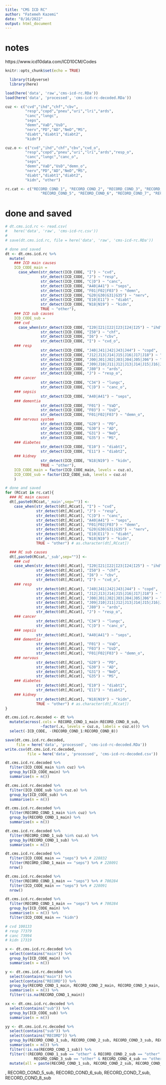 ```yaml
---
title: "CMS ICD RC"
author: "Fatemeh Kazemi"
date: "8/16/2022"
output: html_document
---
```


# notes
https://www.icd10data.com/ICD10CM/Codes
```r
knitr::opts_chunk$set(echo = TRUE)
```

```r
  library(tidyverse)
  library(here)
```

```r
load(here('data', 'raw','cms-icd-rc.RDa'))
load(here('data', 'processed', 'cms-icd-rc-decoded.RDa'))
```

```r
cuz <- c("cvd","ihd","chf","cbv",
         "resp","copd","pneu","uri","lri","ards",
         "canc","lungc",
         "seps",
         "demn","VaD","UsD", 
         "nerv","PD","AD","NeD","MS", 
         "diabt","diabt1","diabt2", 
         "kidn")

cuz.o <- c("cvd","ihd","chf","cbv","cvd_o",
         "resp","copd","pneu","uri","lri","ards","resp_o",
         "canc","lungc","canc_o",
         "seps",
         "demn","VaD","UsD","demn_o", 
         "nerv","PD","AD","NeD","MS", 
         "diabt","diabt1","diabt2", 
         "kidn", "other")

rc.cat <- c("RECORD_COND_1", "RECORD_COND_2", "RECORD_COND_3", "RECORD_COND_4",
                "RECORD_COND_5", "RECORD_COND_6", "RECORD_COND_7", "RECORD_COND_8")
```

# done and saved
```r
# dt.cms.icd.rc <- read.csv(
#   here('data', 'raw', 'cms-icd-rc.csv'))
# 
# save(dt.cms.icd.rc, file = here('data', 'raw', 'cms-icd-rc.RDa'))
```

```r
# done and saved
dt <- dt.cms.icd.rc %>%
  mutate(
    ### ICD main causes
    ICD_CODE_main = 
      case_when(str_detect(ICD_CODE, "I") ~ "cvd",
                str_detect(ICD_CODE, "J") ~ "resp",
                str_detect(ICD_CODE, "C|D") ~ "canc",
                str_detect(ICD_CODE, "A40|A41") ~ "seps",
                str_detect(ICD_CODE, "F01|F02|F03") ~ "demn",
                str_detect(ICD_CODE, "G20|G30|G31|G35") ~ "nerv",
                str_detect(ICD_CODE, "E10|E11") ~ "diabt",
                str_detect(ICD_CODE, "N18|N19") ~ "kidn", 
                TRUE ~ "other"),
    ### ICD sub causes
    ICD_CODE_sub = 
    ### cvd
      case_when(str_detect(ICD_CODE, "I20|I21|I22|I23|I24|I25") ~ "ihd",
                str_detect(ICD_CODE, "I50") ~ "chf",
                str_detect(ICD_CODE, "I6") ~ "cbv",
                str_detect(ICD_CODE, "I") ~ "cvd_o",
    ### resp
                str_detect(ICD_CODE, "J40|J41|J42|J43|J44") ~ "copd",
                str_detect(ICD_CODE, "J12|J13|J14|J15|J16|J17|J18") ~ "pneu", 
                str_detect(ICD_CODE, "J00|J01|J02|J03|J04|J05|J06") ~ "uri",
                str_detect(ICD_CODE, "J09|J10|J11|J12|J13|J14|J15|J16|J17|J18|J20|J21|J22") ~ "lri",
                str_detect(ICD_CODE, "J80") ~ "ards",
                str_detect(ICD_CODE, "J") ~ "resp_o",
    ### cancer
                str_detect(ICD_CODE, "C34") ~ "lungc",  
                str_detect(ICD_CODE, "C|D") ~ "canc_o",
    ### sepsis
                str_detect(ICD_CODE, "A40|A41") ~ "seps",
    ### dementia
                str_detect(ICD_CODE, "F01") ~ "VaD",
                str_detect(ICD_CODE, "F03") ~ "UsD",
                str_detect(ICD_CODE, "F01|F02|F03") ~ "demn_o",
    ### nervous system
                str_detect(ICD_CODE, "G20") ~ "PD",
                str_detect(ICD_CODE, "G30") ~ "AD",
                str_detect(ICD_CODE, "G31") ~ "NeD",
                str_detect(ICD_CODE, "G35") ~ "MS",
    ### diabetes
                str_detect(ICD_CODE, "E10") ~ "diabt1",
                str_detect(ICD_CODE, "E11") ~ "diabt2",
    ### kidney
                str_detect(ICD_CODE, "N18|N19") ~ "kidn",
                TRUE ~ "other"),
    ICD_CODE_main = factor(ICD_CODE_main, levels = cuz.o),
    ICD_CODE_sub = factor(ICD_CODE_sub, levels = cuz.o)
    )
```

```r
# done and saved
for (RCcat in rc.cat){
  ### RC main causes
  dt[,paste0(RCcat,'_main',sep="")] <- 
    case_when(str_detect(dt[,RCcat], "I") ~ "cvd",
              str_detect(dt[,RCcat], "J") ~ "resp",
              str_detect(dt[,RCcat], "C|D") ~ "canc",
              str_detect(dt[,RCcat], "A40|A41") ~ "seps",
              str_detect(dt[,RCcat], "F01|F02|F03") ~ "demn",
              str_detect(dt[,RCcat], "G20|G30|G31|G35") ~ "nerv",
              str_detect(dt[,RCcat], "E10|E11") ~ "diabt",
              str_detect(dt[,RCcat], "N18|N19") ~ "kidn",
              TRUE ~ "other") # as.character(dt[,RCcat])

  ### RC sub causes
  dt[,paste0(RCcat,'_sub',sep="")] <- 
    ### cvd
    case_when(str_detect(dt[,RCcat], "I20|I21|I22|I23|I24|I25") ~ "ihd",
              str_detect(dt[,RCcat], "I50") ~ "chf",
              str_detect(dt[,RCcat], "I6") ~ "cbv",
              str_detect(dt[,RCcat], "I") ~ "cvd_o",
    ### resp
              str_detect(dt[,RCcat], "J40|J41|J42|J43|J44") ~ "copd",
              str_detect(dt[,RCcat], "J12|J13|J14|J15|J16|J17|J18") ~ "pneu",
              str_detect(dt[,RCcat], "J00|J01|J02|J03|J04|J05|J06") ~ "uri",
              str_detect(dt[,RCcat], "J09|J10|J11|J12|J13|J14|J15|J16|J17|J18|J20|J21|J22") ~ "lri",
              str_detect(dt[,RCcat], "J80") ~ "ards",
              str_detect(dt[,RCcat], "J") ~ "resp_o",
    ### cancer
              str_detect(dt[,RCcat], "C34") ~ "lungc", 
              str_detect(dt[,RCcat], "C|D") ~ "canc_o",
    ### sepsis
              str_detect(dt[,RCcat], "A40|A41") ~ "seps", 
    ### dementia
              str_detect(dt[,RCcat], "F01") ~ "VaD",
              str_detect(dt[,RCcat], "F03") ~ "UsD",
              str_detect(dt[,RCcat], "F01|F02|F03") ~ "demn_o",
    ### nervous
              str_detect(dt[,RCcat], "G20") ~ "PD",
              str_detect(dt[,RCcat], "G30") ~ "AD",
              str_detect(dt[,RCcat], "G31") ~ "NeD",
              str_detect(dt[,RCcat], "G35") ~ "MS",
    ### diabetes
              str_detect(dt[,RCcat], "E10") ~ "diabt1",
              str_detect(dt[,RCcat], "E11") ~ "diabt2",
    ### kidney
              str_detect(dt[,RCcat], "N18|N19") ~ "kidn",
              TRUE ~ "other") # as.character(dt[,RCcat])
}

dt.cms.icd.rc.decoded <- dt %>% 
  mutate(across(.cols = RECORD_COND_1_main:RECORD_COND_8_sub, 
                ~factor(.x, levels = cuz.o, labels = cuz.o))) %>% 
  select(-ICD_CODE, -(RECORD_COND_1:RECORD_COND_8))

save(dt.cms.icd.rc.decoded, 
     file = here('data', 'processed', 'cms-icd-rc-decoded.RDa'))
write.csv(dt.cms.icd.rc.decoded, 
          file = here('data', 'processed', 'cms-icd-rc-decoded.csv'))
```


```r
dt.cms.icd.rc.decoded %>% 
  filter(ICD_CODE_main %in% cuz) %>% 
  group_by(ICD_CODE_main) %>% 
  summarise(n = n())
```


```r
dt.cms.icd.rc.decoded %>% 
  filter(ICD_CODE_sub %in% cuz.o) %>% 
  group_by(ICD_CODE_sub) %>% 
  summarise(n = n())
```


```r
dt.cms.icd.rc.decoded %>% 
  filter(RECORD_COND_1_main %in% cuz) %>% 
  group_by(RECORD_COND_1_main) %>% 
  summarise(n = n())
```


```r
dt.cms.icd.rc.decoded %>% 
  filter(RECORD_COND_1_sub %in% cuz.o) %>% 
  group_by(RECORD_COND_1_sub) %>% 
  summarise(n = n())
```

```r
dt.cms.icd.rc.decoded %>% 
  filter(ICD_CODE_main == "seps") %>% # 228832
  filter(RECORD_COND_1_main == "seps") %>% # 228091
  nrow()

dt.cms.icd.rc.decoded %>% 
  filter(RECORD_COND_1_main == "seps") %>% # 700284
  filter(ICD_CODE_main == "seps") %>% # 228091
  nrow()

dt.cms.icd.rc.decoded %>% 
  filter(RECORD_COND_1_main == "seps") %>% # 700284
  group_by(ICD_CODE_main) %>%
  summarise(n = n()) %>% 
  filter(ICD_CODE_main == "kidn") 

# cvd 100133
# resp 77379
# canc 73994
# kidn 17319
```

```r
x <- dt.cms.icd.rc.decoded %>% 
  select(contains("main")) %>% 
  group_by(ICD_CODE_main) %>% 
  summarise(n = n())

y <- dt.cms.icd.rc.decoded %>% 
  select(contains("main")) %>% 
  select(contains("RECORD")) %>% 
  group_by(RECORD_COND_1_main, RECORD_COND_2_main, RECORD_COND_3_main, RECORD_COND_4_main, RECORD_COND_5_main, RECORD_COND_6_main, RECORD_COND_7_main, RECORD_COND_8_main) %>% 
  summarise(n = n()) %>% 
  filter(!is.na(RECORD_COND_1_main))

xx <- dt.cms.icd.rc.decoded %>% 
  select(contains("sub")) %>% 
  group_by(ICD_CODE_sub) %>% 
  summarise(n = n())

yy <- dt.cms.icd.rc.decoded %>% 
  select(contains("sub")) %>% 
  select(contains("RECORD")) %>% 
  group_by(RECORD_COND_1_sub, RECORD_COND_2_sub, RECORD_COND_3_sub, RECORD_COND_4_sub) %>% 
  summarise(n = n()) %>% 
  filter(!is.na(RECORD_COND_1_sub)) %>% 
  filter(!(RECORD_COND_1_sub == "other" & RECORD_COND_2_sub == "other" &
             RECORD_COND_3_sub == "other" & RECORD_COND_4_sub == "other")) %>% 
  mutate(all = paste(RECORD_COND_1_sub, RECORD_COND_2_sub, RECORD_COND_3_sub, RECORD_COND_4_sub))


```

, RECORD_COND_5_sub, RECORD_COND_6_sub, RECORD_COND_7_sub, RECORD_COND_8_sub
